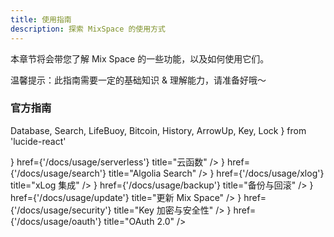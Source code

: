 ```yaml
---
title: 使用指南
description: 探索 MixSpace 的使用方式
---
```


本章节将会带您了解 Mix Space 的一些功能，以及如何使用它们。


<Callout type="info">
温馨提示：此指南需要一定的基础知识 & 理解能力，请准备好哦～
</Callout>

### 官方指南

  Database,
  Search,
  LifeBuoy,
  Bitcoin,
  History,
  ArrowUp,
  Key,
  Lock
} from 'lucide-react'

<Cards>
  <Card
    icon={<Database />}
    href={'/docs/usage/serverless'}
    title="云函数"
  />
  <Card
    icon={<Search />}
    href={'/docs/usage/search'}
    title="Algolia Search"
  />
  <Card 
    icon={<Bitcoin />}
    href={'/docs/usage/xlog'} 
    title="xLog 集成" 
  />
  <Card
    icon={<History />}
    href={'/docs/usage/backup'}
    title="备份与回滚"
  />
  <Card
    icon={<ArrowUp />}
    href={'/docs/usage/update'}
    title="更新 Mix Space"
  />
  <Card
    icon={<Key />}
    href={'/docs/usage/security'}
    title="Key 加密与安全性"
  />
  <Card
    icon={<Lock />}
    href={'/docs/usage/oauth'}
    title="OAuth 2.0"
  />
</Cards>

